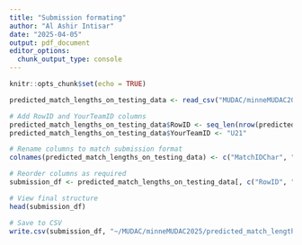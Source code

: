 ```yaml
---
title: "Submission formating"
author: "Al Ashir Intisar"
date: "2025-04-05"
output: pdf_document
editor_options: 
  chunk_output_type: console
---
```


```r
knitr::opts_chunk$set(echo = TRUE)
```

```r
predicted_match_lengths_on_testing_data <- read_csv("MUDAC/minneMUDAC2025/predicted_match_length_for_uplod/predicted_match_lengths_on_testing_data.csv")
```

```r

# Add RowID and YourTeamID columns
predicted_match_lengths_on_testing_data$RowID <- seq_len(nrow(predicted_match_lengths_on_testing_data))
predicted_match_lengths_on_testing_data$YourTeamID <- "U21"

# Rename columns to match submission format
colnames(predicted_match_lengths_on_testing_data) <- c("MatchIDChar", "PredictedMatchLength", "RowID", "YourTeamID")

# Reorder columns as required
submission_df <- predicted_match_lengths_on_testing_data[, c("RowID", "MatchIDChar", "PredictedMatchLength", "YourTeamID")]

# View final structure
head(submission_df)

# Save to CSV
write.csv(submission_df, "~/MUDAC/minneMUDAC2025/predicted_match_length_for_uplod/Testset_Predictions_Submit.csv", row.names = FALSE)

```

